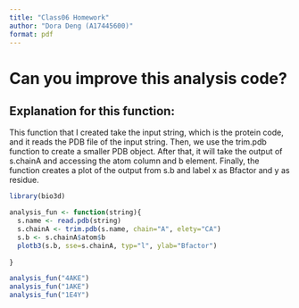 ```yaml
---
title: "Class06 Homework"
author: "Dora Deng (A17445600)"
format: pdf
---
```


# Can you improve this analysis code?

## Explanation for this function: 
This function that I created take the input string, which is the protein code, and it reads the PDB file of the input string. Then, we use the trim.pdb function to create a smaller PDB object. After that, it will take the output of s.chainA and accessing the atom column and b element. Finally, the function creates a plot of the output from s.b and label x as Bfactor and y as residue. 

```r
library(bio3d) 

analysis_fun <- function(string){
  s.name <- read.pdb(string)
  s.chainA <- trim.pdb(s.name, chain="A", elety="CA")
  s.b <- s.chainA$atom$b
  plotb3(s.b, sse=s.chainA, typ="l", ylab="Bfactor")
  
}

analysis_fun("4AKE")
analysis_fun("1AKE")
analysis_fun("1E4Y")
```






